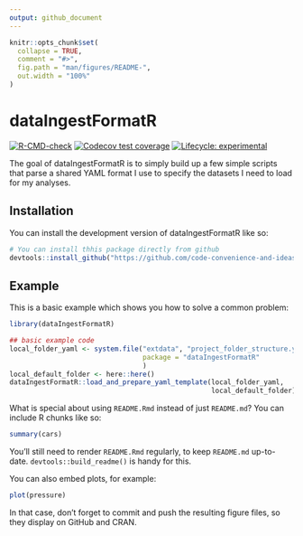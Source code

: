 ```yaml
---
output: github_document
---
```


<!-- README.md is generated from README.Rmd. Please edit that file -->

```r
knitr::opts_chunk$set(
  collapse = TRUE,
  comment = "#>",
  fig.path = "man/figures/README-",
  out.width = "100%"
)
```

# dataIngestFormatR

<!-- badges: start -->
[![R-CMD-check](https://github.com/code-convenience-and-ideas/dataIngestFormatR/actions/workflows/R-CMD-check.yaml/badge.svg)](https://github.com/code-convenience-and-ideas/dataIngestFormatR/actions/workflows/R-CMD-check.yaml)
[![Codecov test coverage](https://codecov.io/gh/code-convenience-and-ideas/dataIngestFormatR/branch/main/graph/badge.svg)](https://app.codecov.io/gh/code-convenience-and-ideas/dataIngestFormatR?branch=main)
[![Lifecycle: experimental](https://img.shields.io/badge/lifecycle-experimental-orange.svg)](https://lifecycle.r-lib.org/articles/stages.html#experimental)
<!-- badges: end -->

The goal of dataIngestFormatR is to simply build up a few simple scripts that parse a shared YAML format I use to specify the datasets I need to load for my analyses.

## Installation

You can install the development version of dataIngestFormatR like so:

``` r
# You can install thhis package directly from github
devtools::install_github("https://github.com/code-convenience-and-ideas/dataIngestFormatR.git")
```

## Example

This is a basic example which shows you how to solve a common problem:

```r
library(dataIngestFormatR)

## basic example code
local_folder_yaml <- system.file("extdata", "project_folder_structure.yaml",
                                 package = "dataIngestFormatR"
                                 )
local_default_folder <- here::here()
dataIngestFormatR::load_and_prepare_yaml_template(local_folder_yaml,
                                                  local_default_folder)
```

What is special about using `README.Rmd` instead of just `README.md`? You can include R chunks like so:

```r
summary(cars)
```

You'll still need to render `README.Rmd` regularly, to keep `README.md` up-to-date. `devtools::build_readme()` is handy for this.

You can also embed plots, for example:

```r
plot(pressure)
```

In that case, don't forget to commit and push the resulting figure files, so they display on GitHub and CRAN.
